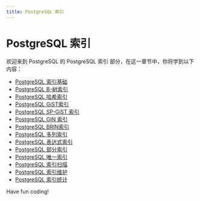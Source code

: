 ```yaml
---
title: PostgreSQL 索引
---
```


# PostgreSQL 索引

欢迎来到 PostgreSQL 的 PostgreSQL 索引 部分，在这一章节中，你将学到以下内容：

- [PostgreSQL 索引基础](./0-postgresql-index-base.mdx)
- [PostgreSQL B-树索引](./1-postgresql-b-tree-index.mdx)
- [PostgreSQL 哈希索引](./2-postgresql-hash-index.mdx)
- [PostgreSQL GiST索引](./3-postgresql-gist-index.mdx)
- [PostgreSQL SP-GiST 索引](./4-postgresql-sp-gist-index.mdx)
- [PostgreSQL GIN 索引](./5-postgresql-gin-index.mdx)
- [PostgreSQL BRIN索引](./6-postgresql-brin-index.mdx)
- [PostgreSQL 多列索引](./7-postgresql-multi-column-index.mdx)
- [PostgreSQL 表达式索引](./8-postgresql-expression-index.mdx)
- [PostgreSQL 部分索引](./9-postgresql-partial-index.mdx)
- [PostgreSQL 唯一索引](./10-postgresql-unique-index.mdx)
- [PostgreSQL 索引扫描](./11-postgresql-index-scan.mdx)
- [PostgreSQL 索引维护](./12-postgresql-index-maintenance.mdx)
- [PostgreSQL 索引统计](./13-postgresql-index-statistics.mdx)

Have fun coding!